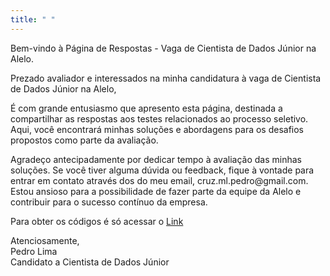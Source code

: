 ```yaml
---
title: " "
---
```


Bem-vindo à Página de Respostas - Vaga de Cientista de Dados Júnior na Alelo.

Prezado avaliador e interessados na minha candidatura à vaga de Cientista de Dados Júnior na Alelo,

É com grande entusiasmo que apresento esta página, destinada a compartilhar as respostas aos testes relacionados ao processo seletivo. Aqui, você encontrará minhas soluções e abordagens para os desafios propostos como parte da avaliação.

Agradeço antecipadamente por dedicar tempo à avaliação das minhas soluções. Se você tiver alguma dúvida ou feedback, fique à vontade para entrar em contato através dos do meu email, cruz.ml.pedro\@gmail.com. Estou ansioso para a possibilidade de fazer parte da equipe da Alelo e contribuir para o sucesso contínuo da empresa.

Para obter os códigos é só acessar o [Link](https://github.com/cruz-ml-pedro/Teste_Alelo)

Atenciosamente,  
Pedro Lima  
Candidato a Cientista de Dados Júnior

